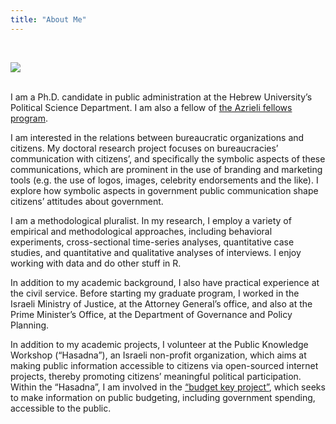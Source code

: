 ```yaml
---
title: "About Me"
---
```

<br>
<div style="width:200px; height=200px">
![](saaralonbarkat.jpg)
</div>
 
<br>
I am a Ph.D. candidate in public administration at the Hebrew University's Political Science Department. I am also a fellow of [the Azrieli fellows program](http://fellows.azrielifoundation.org/). 

I am interested in the relations between bureaucratic organizations and citizens. My doctoral research project focuses on bureaucracies' communication with citizens', and specifically the symbolic aspects of these communications, which are prominent in the use of branding and marketing tools (e.g. the use of logos, images, celebrity endorsements and the like). I explore how symbolic aspects in government public communication shape citizens' attitudes about government. 

I am a methodological pluralist. In my research, I employ a variety of empirical and methodological approaches, including behavioral experiments, cross-sectional time-series analyses, quantitative case studies, and quantitative and qualitative analyses of interviews. I enjoy working with data and do other stuff in R.

In addition to my academic background, I also have practical experience at the civil service. Before starting my graduate program, I worked in the Israeli Ministry of Justice, at the Attorney General's office, and also at the Prime Minister's Office, at the Department of Governance and Policy Planning. 

In addition to my academic projects, I volunteer at the Public Knowledge Workshop ("Hasadna"), an Israeli non-profit organization, which aims at making public information accessible to citizens via open-sourced internet projects, thereby promoting citizens' meaningful political participation. Within the "Hasadna", I am involved in the ["budget key project"](www.obudget.org), which seeks to make information on public budgeting, including government spending, accessible to the public.